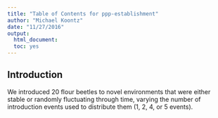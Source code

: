```yaml
---
title: "Table of Contents for ppp-establishment"
author: "Michael Koontz"
date: "11/27/2016"
output: 
  html_document:
  toc: yes
---
```



## Introduction
We introduced 20 \emph{Tribolium} flour beetles to novel environments that were either stable or randomly fluctuating through time, varying the number of introduction events used to distribute them (1, 2, 4, or 5 events). 